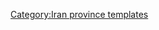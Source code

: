 {{Navbox
|name    = Kohgiluyeh and Boyer-Ahmad Province
|title   = [[File:Flag of Iran.svg|30px]] [[科吉盧耶－博韋艾哈邁德省]]
|state      = {{{state|autocollapse}}}
|listclass = hlist
|image   =[[Image:Kohgiluyeh and Boyer-Ahmad in Iran.svg|150px]]

|group1  ='''[[首都]]''' 
|list1   =
* [[亞蘇季]] 

|group2  ='''[[县 (伊朗)]]''' and '''[[伊朗城市列表]]'''
|list2   ={{Navbox subgroup

| group1 ={{tsl|en|Bahmai County||Bahmai County}} 
| list1  =
* {{tsl|en|Likak||Likak}}
| group2 ={{tsl|en|Basht County||Basht County}}
| list2 =
* [[巴什特]]
| group3 ={{tsl|en|Boyer-Ahmad County||Boyer-Ahmad County}}
| list3  =
* [[亞蘇季]]
* {{tsl|en|Garab-e Sofla||Garab-e Sofla}}
* {{tsl|en|Margown||Margown}}
| group4 ={{tsl|en|Charam County||Charam County}}
| list4 =
* [[查拉姆]]
| group5 ={{tsl|en|Dana County||Dana County}} 
| list5  =
* [[錫薩赫特]]
* {{tsl|en|Chitab||Chitab}}
* {{tsl|en|Pataveh||Pataveh}}
| group6 ={{tsl|en|Gachsaran County||Gachsaran County}}
| list6  =
* [[加奇薩蘭]] 
| group7 ={{tsl|en|Kohgiluyeh County||Kohgiluyeh County}} 
| list7  =
* [[庫赫吉盧耶]]
* {{tsl|en|Dishmok||Dishmok}}
* {{tsl|en|Qaleh Raisi||Qaleh Raisi}}
* {{tsl|en|Suq, Iran||Suq}}
| group8 ={{tsl|en|Landeh County||Landeh County}} 
| list8  =
* [[倫代]]
}}

|group3  ='''[[旅游]]'''
|list3   =
* {{tsl|en|Dena||Dena}}
* Kamardough waterfall
* Yasuj waterfall
* Kakan ski resort
* Tale-Khosravi
* Molghan pass
* Mehraban pass
* Belghas spring,Charam
* Darab spring,Chenar
* Shah cave
* Marin protected area,Gachsaran
* Yasuj museum

|group4  =populated places
|list4   = {{tsl|en|List of cities, towns and villages in Kohgiluyeh and Boyer-Ahmad Province||List of cities, towns and villages in Kohgiluyeh and Boyer-Ahmad Province}}
* |below   = 
}}<noinclude>
{{collapsible option}}
[[Category:Iran province templates]]
</noinclude>